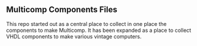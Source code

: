 == Multicomp Components Files ==

This repo started out as a central place to collect in one place the components to make Multicomp. It has been expanded as a place to collect VHDL components to make various vintage computers.
